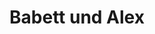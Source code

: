 ---
title: Babett und Alex
date: 
image: /images/hochzeitsblog/trauung/babett-alex05.jpg
width: 2000
height: 1333
category: Trauung
couple_category: Babett und Alex
weight: 3065
---